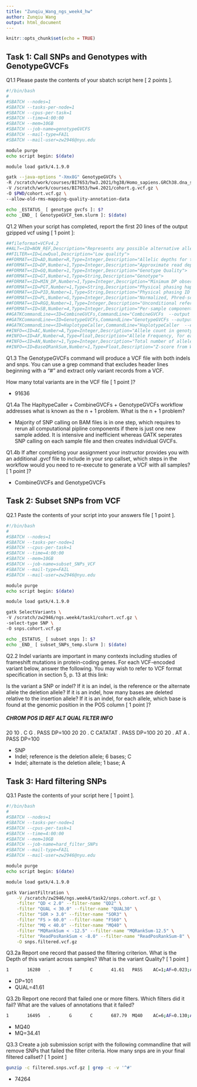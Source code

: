 ```yaml
---
title: "Zunqiu_Wang_ngs_week4_hw"
author: Zunqiu Wang
output: html_document
---
```


```r
knitr::opts_chunk$set(echo = TRUE)
```

## Task 1: Call SNPs and Genotypes with GenotypeGVCFs
Q1.1 Please paste the contents of your sbatch script here [ 2 points ].
```bash
#!/bin/bash
#
#SBATCH --nodes=1
#SBATCH --tasks-per-node=1
#SBATCH --cpus-per-task=1
#SBATCH --time=4:00:00
#SBATCH --mem=10GB
#SBATCH --job-name=genotypeGVCFS
#SBATCH --mail-type=FAIL
#SBATCH --mail-user=zw2946@nyu.edu

module purge
echo script begin: $(date)

module load gatk/4.1.9.0

gatk --java-options "-Xmx8G" GenotypeGVCFs \
-R /scratch/work/courses/BI7653/hw3.2021/hg38/Homo_sapiens.GRCh38.dna_sm.primary_assembly.normalized.fa \
-V /scratch/work/courses/BI7653/hw4.2021/cohort.g.vcf.gz \
-O $PWD/cohort.vcf.gz \
--allow-old-rms-mapping-quality-annotation-data

echo _ESTATUS_ [ genotype gvcfs ]: $?
echo _END_ [ GenotypeGVCF_tem.slurm ]: $(date)
```

Q1.2 When your script has completed, report the first 20 lines of the output gzipped vcf using [ 1 point ]:
```bash
##fileformat=VCFv4.2
##ALT=<ID=NON_REF,Description="Represents any possible alternative allele at this location">
##FILTER=<ID=LowQual,Description="Low quality">
##FORMAT=<ID=AD,Number=R,Type=Integer,Description="Allelic depths for the ref and alt alleles in the order listed">
##FORMAT=<ID=DP,Number=1,Type=Integer,Description="Approximate read depth (reads with MQ=255 or with bad mates are filtered)">
##FORMAT=<ID=GQ,Number=1,Type=Integer,Description="Genotype Quality">
##FORMAT=<ID=GT,Number=1,Type=String,Description="Genotype">
##FORMAT=<ID=MIN_DP,Number=1,Type=Integer,Description="Minimum DP observed within the GVCF block">
##FORMAT=<ID=PGT,Number=1,Type=String,Description="Physical phasing haplotype information, describing how the alternate alleles are phased in relation to one another">
##FORMAT=<ID=PID,Number=1,Type=String,Description="Physical phasing ID information, where each unique ID within a given sample (but not across samples) connects records within a phasing group">
##FORMAT=<ID=PL,Number=G,Type=Integer,Description="Normalized, Phred-scaled likelihoods for genotypes as defined in the VCF specification">
##FORMAT=<ID=RGQ,Number=1,Type=Integer,Description="Unconditional reference genotype confidence, encoded as a phred quality -10*log10 p(genotype call is wrong)">
##FORMAT=<ID=SB,Number=4,Type=Integer,Description="Per-sample component statistics which comprise the Fisher's Exact Test to detect strand bias.">
##GATKCommandLine=<ID=CombineGVCFs,CommandLine="CombineGVCFs  --output cohort.intervals.g.vcf.gz --variant /scratch/courses/BI7653/hw4.2019/gvcfs.list --intervals 1:1-5000000 --intervals 2:1-5000000 --intervals 3:1-5000000 --reference /scratch/courses/BI7653/hw3.2019/hg38/Homo_sapiens.GRCh38.dna_sm.primary_assembly.normalized.fa  --annotation-group StandardAnnotation --disable-tool-default-annotations false --convert-to-base-pair-resolution false --break-bands-at-multiples-of 0 --ignore-variants-starting-outside-interval false --interval-set-rule UNION --interval-padding 0 --interval-exclusion-padding 0 --interval-merging-rule ALL --read-validation-stringency SILENT --seconds-between-progress-updates 10.0 --disable-sequence-dictionary-validation false --create-output-bam-index true --create-output-bam-md5 false --create-output-variant-index true --create-output-variant-md5 false --lenient false --add-output-sam-program-record true --add-output-vcf-command-line true --cloud-prefetch-buffer 40 --cloud-index-prefetch-buffer -1 --disable-bam-index-caching false --help false --version false --showHidden false --verbosity INFO --QUIET false --use-jdk-deflater false --use-jdk-inflater false --gcs-max-retries 20 --disable-tool-default-read-filters false",Version=4.0.2.1,Date="September 25, 2019 5:45:02 PM EDT">
##GATKCommandLine=<ID=GenotypeGVCFs,CommandLine="GenotypeGVCFs --output genotype_GCVFs.vcf.gz --variant /scratch/work/courses/BI7653/hw4.2021/cohort.g.vcf.gz --reference /scratch/work/courses/BI7653/hw3.2021/hg38/Homo_sapiens.GRCh38.dna_sm.primary_assembly.normalized.fa --allow-old-rms-mapping-quality-annotation-data true --include-non-variant-sites false --merge-input-intervals false --input-is-somatic false --tumor-lod-to-emit 3.5 --allele-fraction-error 0.001 --keep-combined-raw-annotations false --annotate-with-num-discovered-alleles false --heterozygosity 0.001 --indel-heterozygosity 1.25E-4 --heterozygosity-stdev 0.01 --standard-min-confidence-threshold-for-calling 30.0 --max-alternate-alleles 6 --max-genotype-count 1024 --sample-ploidy 2 --num-reference-samples-if-no-call 0 --genomicsdb-use-bcf-codec false --genomicsdb-shared-posixfs-optimizations false --only-output-calls-starting-in-intervals false --interval-set-rule UNION --interval-padding 0 --interval-exclusion-padding 0 --interval-merging-rule ALL --read-validation-stringency SILENT --seconds-between-progress-updates 10.0 --disable-sequence-dictionary-validation false --create-output-bam-index true --create-output-bam-md5 false --create-output-variant-index true --create-output-variant-md5 false --lenient false --add-output-sam-program-record true --add-output-vcf-command-line true --cloud-prefetch-buffer 40 --cloud-index-prefetch-buffer -1 --disable-bam-index-caching false --sites-only-vcf-output false --help false --version false --showHidden false --verbosity INFO --QUIET false --use-jdk-deflater false --use-jdk-inflater false --gcs-max-retries 20 --gcs-project-for-requester-pays  --disable-tool-default-read-filters false --disable-tool-default-annotations false --enable-all-annotations false",Version="4.1.9.0",Date="February 19, 2021 7:29:25 PM EST">
##GATKCommandLine=<ID=HaplotypeCaller,CommandLine="HaplotypeCaller  --emit-ref-confidence GVCF --output NA19098.g.vcf --input NA19098.sorted.markdups.bam --reference /scratch/courses/BI7653/hw3.2019/hg38/Homo_sapiens.GRCh38.dna_sm.primary_assembly.normalized.fa  --annotation-group StandardAnnotation --annotation-group StandardHCAnnotation --disable-tool-default-annotations false --gvcf-gq-bands 1 --gvcf-gq-bands 2 --gvcf-gq-bands 3 --gvcf-gq-bands 4 --gvcf-gq-bands 5 --gvcf-gq-bands 6 --gvcf-gq-bands 7 --gvcf-gq-bands 8 --gvcf-gq-bands 9 --gvcf-gq-bands 10 --gvcf-gq-bands 11 --gvcf-gq-bands 12 --gvcf-gq-bands 13 --gvcf-gq-bands 14 --gvcf-gq-bands 15 --gvcf-gq-bands 16 --gvcf-gq-bands 17 --gvcf-gq-bands 18 --gvcf-gq-bands 19 --gvcf-gq-bands 20 --gvcf-gq-bands 21 --gvcf-gq-bands 22 --gvcf-gq-bands 23 --gvcf-gq-bands 24 --gvcf-gq-bands 25 --gvcf-gq-bands 26 --gvcf-gq-bands 27 --gvcf-gq-bands 28 --gvcf-gq-bands 29 --gvcf-gq-bands 30 --gvcf-gq-bands 31 --gvcf-gq-bands 32 --gvcf-gq-bands 33 --gvcf-gq-bands 34 --gvcf-gq-bands 35 --gvcf-gq-bands 36 --gvcf-gq-bands 37 --gvcf-gq-bands 38 --gvcf-gq-bands 39 --gvcf-gq-bands 40 --gvcf-gq-bands 41 --gvcf-gq-bands 42 --gvcf-gq-bands 43 --gvcf-gq-bands 44 --gvcf-gq-bands 45 --gvcf-gq-bands 46 --gvcf-gq-bands 47 --gvcf-gq-bands 48 --gvcf-gq-bands 49 --gvcf-gq-bands 50 --gvcf-gq-bands 51 --gvcf-gq-bands 52 --gvcf-gq-bands 53 --gvcf-gq-bands 54 --gvcf-gq-bands 55 --gvcf-gq-bands 56 --gvcf-gq-bands 57 --gvcf-gq-bands 58 --gvcf-gq-bands 59 --gvcf-gq-bands 60 --gvcf-gq-bands 70 --gvcf-gq-bands 80 --gvcf-gq-bands 90 --gvcf-gq-bands 99 --indel-size-to-eliminate-in-ref-model 10 --use-alleles-trigger false --disable-optimizations false --just-determine-active-regions false --dont-genotype false --dont-trim-active-regions false --max-disc-ar-extension 25 --max-gga-ar-extension 300 --padding-around-indels 150 --padding-around-snps 20 --kmer-size 10 --kmer-size 25 --dont-increase-kmer-sizes-for-cycles false --allow-non-unique-kmers-in-ref false --num-pruning-samples 1 --recover-dangling-heads false --do-not-recover-dangling-branches false --min-dangling-branch-length 4 --consensus false --max-num-haplotypes-in-population 128 --error-correct-kmers false --min-pruning 2 --debug-graph-transformations false --kmer-length-for-read-error-correction 25 --min-observations-for-kmer-to-be-solid 20 --likelihood-calculation-engine PairHMM --base-quality-score-threshold 18 --pair-hmm-gap-continuation-penalty 10 --pair-hmm-implementation FASTEST_AVAILABLE --pcr-indel-model CONSERVATIVE --phred-scaled-global-read-mismapping-rate 45 --native-pair-hmm-threads 4 --native-pair-hmm-use-double-precision false --debug false --use-filtered-reads-for-annotations false --bam-writer-type CALLED_HAPLOTYPES --dont-use-soft-clipped-bases false --capture-assembly-failure-bam false --error-correct-reads false --do-not-run-physical-phasing false --min-base-quality-score 10 --smith-waterman JAVA --use-new-qual-calculator false --annotate-with-num-discovered-alleles false --heterozygosity 0.001 --indel-heterozygosity 1.25E-4 --heterozygosity-stdev 0.01 --standard-min-confidence-threshold-for-calling 10.0 --max-alternate-alleles 6 --max-genotype-count 1024 --sample-ploidy 2 --genotyping-mode DISCOVERY --contamination-fraction-to-filter 0.0 --output-mode EMIT_VARIANTS_ONLY --all-site-pls false --min-assembly-region-size 50 --max-assembly-region-size 300 --assembly-region-padding 100 --max-reads-per-alignment-start 50 --active-probability-threshold 0.002 --max-prob-propagation-distance 50 --interval-set-rule UNION --interval-padding 0 --interval-exclusion-padding 0 --interval-merging-rule ALL --read-validation-stringency SILENT --seconds-between-progress-updates 10.0 --disable-sequence-dictionary-validation false --create-output-bam-index true --create-output-bam-md5 false --create-output-variant-index true --create-output-variant-md5 false --lenient false --add-output-sam-program-record true --add-output-vcf-command-line true --cloud-prefetch-buffer 40 --cloud-index-prefetch-buffer -1 --disable-bam-index-caching false --help false --version false --showHidden false --verbosity INFO --QUIET false --use-jdk-deflater false --use-jdk-inflater false --gcs-max-retries 20 --disable-tool-default-read-filters false --minimum-mapping-quality 20",Version=4.0.2.1,Date="September 23, 2019 9:55:52 PM EDT">
##INFO=<ID=AC,Number=A,Type=Integer,Description="Allele count in genotypes, for each ALT allele, in the same order as listed">
##INFO=<ID=AF,Number=A,Type=Float,Description="Allele Frequency, for each ALT allele, in the same order as listed">
##INFO=<ID=AN,Number=1,Type=Integer,Description="Total number of alleles in called genotypes">
##INFO=<ID=BaseQRankSum,Number=1,Type=Float,Description="Z-score from Wilcoxon rank sum test of Alt Vs. Ref base qualities">
```

Q1.3 The GenotypeGVCFs command will produce a VCF file with both indels and snps. You can use a grep command that excludes header lines beginning with a “#” and extract only variant records from a VCF.

How many total variants are in the VCF file [ 1 point ]?

+ 91636

Q1.4a The HapltypeCaller + CombineGVCFs + GenotypeGVCFs workflow addresses what is known as the n + 1 problem. What is the n + 1 problem?

+ Majority of SNP calling on BAM files is in one step, which requires to rerun all computational pipline components if there is just one new sample added. It is intensive and inefficient whereas GATK seperates SNP calling on each sample file and then creates individual GVCFs.

Q1.4b If after completing your assignment your instructor provides you with an additional .gvcf file to include in your snp callset, which steps in the workflow would you need to re-execute to generate a VCF with all samples? [ 1 point ]?

+ CombineGVCFs and GenotypeGVCFs

## Task 2: Subset SNPs from VCF

Q2.1 Paste the contents of your script into your answers file [ 1 point ].
```bash
#!/bin/bash
#
#SBATCH --nodes=1
#SBATCH --tasks-per-node=1
#SBATCH --cpus-per-task=1
#SBATCH --time=4:00:00
#SBATCH --mem=10GB
#SBATCH --job-name=subset_SNPs_VCF
#SBATCH --mail-type=FAIL
#SBATCH --mail-user=zw2946@nyu.edu

module purge
echo script begin: $(date)

module load gatk/4.1.9.0

gatk SelectVariants \
-V /scratch/zw2946/ngs.week4/task1/cohort.vcf.gz \
-select-type SNP \
-O snps.cohort.vcf.gz

echo _ESTATUS_ [ subset snps ]: $?
echo _END_ [ subset_SNPs_temp.slurm ]: $(date)
```
Q2.2 Indel variants are important in many contexts including studies of frameshift mutations in protein-coding genes. For each VCF-encoded variant below, answer the following. You may wish to refer to VCF format specification in section 5, p. 13 at this link:

Is the variant a SNP or indel?
If it is an indel, is the reference or the alternate allele the deletion allele?
If it is an indel, how many bases are deleted relative to the insertion allele?
If it is an indel, for each allele, which base is found at the genomic position in the POS column [ 1 point ]?

##### CHROM POS ID REF ALT QUAL FILTER INFO 
20 10 . C G . PASS DP=100 
20 20 . C CATATAT . PASS DP=100 
20 20 . AT A . PASS DP=100

+ SNP
+ Indel; reference is the deletion allele; 6 bases; C
+ Indel; alternate is the deletion allele; 1 base; A

## Task 3: Hard filtering SNPs

Q3.1 Paste the contents of your script here [ 1 point ].
```bash
#!/bin/bash
#
#SBATCH --nodes=1
#SBATCH --tasks-per-node=1
#SBATCH --cpus-per-task=1
#SBATCH --time=4:00:00
#SBATCH --mem=10GB
#SBATCH --job-name=hard_filter_SNPs
#SBATCH --mail-type=FAIL
#SBATCH --mail-user=zw2946@nyu.edu

module purge
echo script begin: $(date)

module load gatk/4.1.9.0

gatk VariantFiltration \
    -V /scratch/zw2946/ngs.week4/task2/snps.cohort.vcf.gz \
    -filter "QD < 2.0" --filter-name "QD2" \
    -filter "QUAL < 30.0" --filter-name "QUAL30" \
    -filter "SOR > 3.0" --filter-name "SOR3" \
    -filter "FS > 60.0" --filter-name "FS60" \
    -filter "MQ < 40.0" --filter-name "MQ40" \
    -filter "MQRankSum < -12.5" --filter-name "MQRankSum-12.5" \
    -filter "ReadPosRankSum < -8.0" --filter-name "ReadPosRankSum-8" \
    -O snps.filtered.vcf.gz
```
Q3.2a Report one record that passed the filtering criterion. What is the Depth of this variant across samples? What is the variant Quality? [ 1 point ]

```bash
1       16280   .       T       C       41.61   PASS    AC=1;AF=0.023;AN=44;BaseQRankSum=-1.800e-01;ClippingRankSum=0.00;DP=101;ExcessHet=3.0103;FS=3.680;InbreedingCoeff=0.2395;MLEAC=2;MLEAF=0.045;MQ=47.20;MQRankSum=0.566;QD=5.94;RAW_MQ=15597.00;ReadPosRankSum=0.366;SOR=2.258    GT:AD:DP:GQ:PL  ./.:0,0:0:.:0,0,0       0/0:3,0:3:6:0,6,90      0/0:5,0:5:12:0,12,180   0/0:2,0:2:6:0,6,70      0/0:1,0:1:3:0,3,42      0/0:1,0:1:3:0,3,41      ./.:0,0:0:.:0,0,0       0/0:1,0:1:3:0,3,43      0/0:2,0:2:3:0,3,45      0/0:2,0:2:6:0,6,82      0/1:5,2:7:52:52,0,174   0/0:6,0:6:18:0,18,233   0/0:3,0:3:6:0,6,90      0/0:3,0:3:0:0,0,40      0/0:1,0:1:3:0,3,31      0/0:3,0:3:9:0,9,126     0/0:3,0:3:6:0,6,90      0/0:8,0:8:24:0,24,261   ./.:0,0:0:.:0,0,0       0/0:1,0:1:3:0,3,27      0/0:6,0:6:18:0,18,183   0/0:17,0:17:48:0,48,720 ./.:0,0:0:.:0,0,0       ./.:0,0:0:.:0,0,0       0/0:9,0:9:27:0,27,340   ./.:0,0:0:.:0,0,0       0/0:11,0:11:24:0,24,360 0/0:6,0:6:9:0,9,135     ./.:0,0:0:.:0,0,0
```
+ DP=101
+ QUAL=41.61

Q3.2b Report one record that failed one or more filters. Which filters did it fail? What are the values of annotations that it failed?

```bash
1       16495   .       G       C       687.79  MQ40    AC=6;AF=0.130;AN=46;BaseQRankSum=-3.080e-01;ClippingRankSum=0.00;DP=134;ExcessHet=4.7078;FS=10.156;InbreedingCoeff=-0.0227;MLEAC=9;MLEAF=0.196;MQ=34.41;MQRankSum=-4.830e-01;QD=12.28;RAW_MQ=66314.00;ReadPosRankSum=0.308;SOR=0.103    GT:AD:DP:GQ:PL  ./.:0,0:0:.:0,0,0       0/0:2,0:2:6:0,6,76      0/1:3,9:12:83:282,0,83  0/0:6,0:6:12:0,12,180   ./.:0,0:0:.:0,0,0       0/0:1,0:1:3:0,3,42      0/0:1,0:1:3:0,3,12      0/0:4,0:4:9:0,9,135     ./.:0,0:0:.:0,0,0       0/0:3,0:3:9:0,9,128     0/0:9,0:9:27:0,27,345   0/0:5,0:5:15:0,15,201   0/0:5,0:5:15:0,15,210   0/0:6,0:6:15:0,15,225   0/0:3,0:3:9:0,9,96      0/0:1,0:1:3:0,3,40      0/0:1,0:1:3:0,3,36      0/1:2,3:5:56:83,0,56    ./.:0,0:0:.:0,0,0       0/0:6,0:6:0:0,0,175     0/1:3,7:10:64:172,0,64  0/0:22,0:22:0:0,0,766   ./.:0,0:0:.:0,0,0       ./.:0,0:0:.:0,0,0       0/1:7,3:10:66:66,0,221  0/0:2,0:2:0:0,0,13      0/1:11,3:14:62:62,0,377 0/1:3,2:5:37:37,0,72    0/0:1,0:1:3:0,3,39
```
+ MQ40
+ MQ=34.41

Q3.3 Create a job submission script with the following commandline that will remove SNPs that failed the filter criteria.
How many snps are in your final filtered callset? [ 1 point ]

```bash
gunzip -c filtered.snps.vcf.gz | grep -c -v '^#'
```
+ 74264




